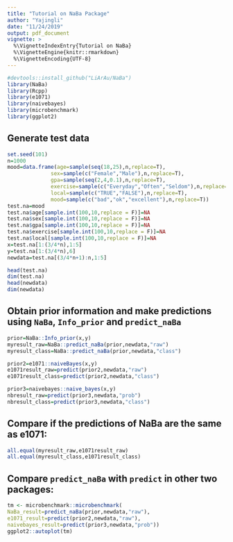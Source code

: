```yaml
---
title: "Tutorial on NaBa Package"
author: "Yajingli"
date: "11/24/2019"
output: pdf_document
vignette: >
  %\VignetteIndexEntry{Tutorial on NaBa}
  %\VignetteEngine{knitr::rmarkdown}
  %\VignetteEncoding{UTF-8}
---
```


```r
#devtools::install_github("LiArAu/NaBa")
library(NaBa)
library(Rcpp)
library(e1071)
library(naivebayes)
library(microbenchmark)
library(ggplot2)
```

## Generate test data 

```r
set.seed(101)
n=1000
mood=data.frame(age=sample(seq(18,25),n,replace=T),
              sex=sample(c("Female","Male"),n,replace=T),
              gpa=sample(seq(2,4,0.1),n,replace=T),
              exercise=sample(c("Everyday","Often","Seldom"),n,replace=T),
              local=sample(c("TRUE","FALSE"),n,replace=T),
              mood=sample(c("bad","ok","excellent"),n,replace=T))
test.na=mood
test.na$age[sample.int(100,10,replace = F)]=NA
test.na$sex[sample.int(100,10,replace = F)]=NA
test.na$gpa[sample.int(100,10,replace = F)]=NA
test.na$exercise[sample.int(100,10,replace = F)]=NA
test.na$local[sample.int(100,10,replace = F)]=NA
x=test.na[1:(3/4*n),1:5]
y=test.na[1:(3/4*n),6]
newdata=test.na[(3/4*n+1):n,1:5]
```

```r
head(test.na)
dim(test.na)
head(newdata)
dim(newdata)
```

## Obtain prior information and make predictions using `NaBa`, `Info_prior` and `predict_naBa`

```r
prior=NaBa::Info_prior(x,y)
myresult_raw=NaBa::predict_naBa(prior,newdata,"raw")
myresult_class=NaBa::predict_naBa(prior,newdata,"class")

prior2=e1071::naiveBayes(x,y)
e1071result_raw=predict(prior2,newdata,"raw")
e1071result_class=predict(prior2,newdata,"class")

prior3=naivebayes::naive_bayes(x,y)
nbresult_raw=predict(prior3,newdata,"prob")
nbresult_class=predict(prior3,newdata,"class")
```

## Compare if the predictions of NaBa are the same as e1071:

```r
all.equal(myresult_raw,e1071result_raw)
all.equal(myresult_class,e1071result_class)
```

## Compare `predict_naBa` with `predict` in other two packages:

```r
tm <- microbenchmark::microbenchmark(
NaBa_result=predict_naBa(prior,newdata,"raw"),
e1071_result=predict(prior2,newdata,"raw"),
naivebayes_result=predict(prior3,newdata,"prob"))
ggplot2::autoplot(tm)
```

